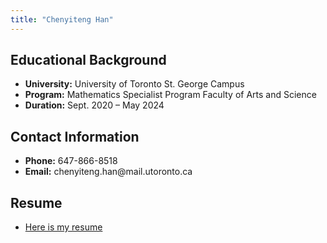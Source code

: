 ```yaml
---
title: "Chenyiteng Han"
---
```


## Educational Background

-   **University:** University of Toronto St. George Campus
-   **Program:** Mathematics Specialist Program Faculty of Arts and Science
-   **Duration:** Sept. 2020 – May 2024

## Contact Information

-   **Phone:** 647-866-8518
-   **Email:** chenyiteng.han\@mail.utoronto.ca

## Resume

-   [Here is my resume](CV- Han Chenyiteng.pdf)

